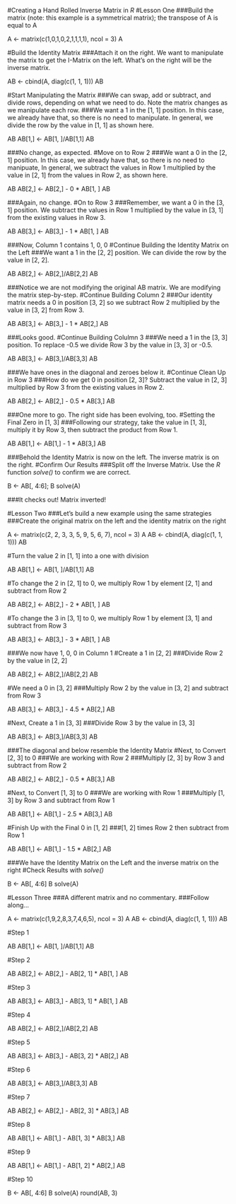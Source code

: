 #Creating a Hand Rolled Inverse Matrix in *R*
#Lesson One
###Build the matrix (note: this example is a symmetrical matrix); the transpose of A is equal to A


A <- matrix(c(1,0,1,0,2,1,1,1,1), ncol = 3)
A

#Build the Identity Matrix
###Attach it on the right. We want to manipulate the matrix to get the I-Matrix on the left. What's on the right will be the inverse matrix.

AB <- cbind(A, diag(c(1, 1, 1)))
AB

#Start Manipulating the Matrix
###We can swap, add or subtract, and divide rows, depending on what we need to do. Note the matrix changes as we manipulate each row.
###We want a 1 in the [1, 1] position. In this case, we already have that, so there is no need to manipulate. In general, we divide the row by the value in [1, 1] as shown here.

AB
AB[1,] <- AB[1, ]/AB[1,1]
AB

###No change, as expected.
#Move on to Row 2
###We want a 0 in the [2, 1] position. In this case, we already have that, so there is no need to manipuate, In general, we subtract the values in Row 1 multiplied by the value in [2, 1] from the values in Row 2, as shown here.

AB
AB[2,] <- AB[2,] - 0 * AB[1, ]
AB

###Again, no change.
#On to Row 3
###Remember, we want a 0 in the [3, 1] position. We subtract the values in Row 1 multiplied by the value in [3, 1] from the existing values in Row 3.

AB
AB[3,] <- AB[3,] - 1 * AB[1, ]
AB

###Now, Column 1 contains 1, 0, 0
#Continue Building the Identity Matrix on the Left
###We want a 1 in the [2, 2] position. We can divide the row by the value in [2, 2].

AB
AB[2,] <- AB[2,]/AB[2,2]
AB

###Notice we are not modifying the original AB matrix.  We are modifying the matrix step-by-step.
#Continue Building Column 2
###Our identity matrix needs a 0 in position [3, 2] so we subtract Row 2 multiplied by the value in [3, 2] from Row 3.

AB
AB[3,] <- AB[3,] - 1 * AB[2,]
AB

###Looks good.
#Continue Building Colulmn 3
###We need a 1 in the [3, 3] position. To replace -0.5 we divide Row 3 by the value in [3, 3] or -0.5.

AB
AB[3,] <- AB[3,]/AB[3,3]
AB

###We have ones in the diagonal and zeroes below it.
#Continue Clean Up in Row 3
###How do we get 0 in position [2, 3]?  Subtract the value in [2, 3] multiplied by Row 3 from the existing values in Row 2.

AB
AB[2,] <- AB[2,] - 0.5 * AB[3,]
AB

###One more to go. The right side has been evolving, too.
#Setting the Final Zero in [1, 3]
###Following our strategy, take the value in [1, 3], multiply it by Row 3, then subtract the product from Row 1.

AB
AB[1,] <- AB[1,] - 1 * AB[3,]
AB

###Behold the Identity Matrix is now on the left. The inverse matrix is on the right.
#Confirm Our Results
###Split off the Inverse Matrix. Use the *R* function *solve()* to confirm we are correct.

B <- AB[, 4:6]; B
solve(A)

###It checks out!  Matrix inverted!

#Lesson Two
###Let's build a new example using the same strategies
###Create the original matrix on the left and the identity matrix on the right

A <- matrix(c(2, 2, 3, 3, 5, 9, 5, 6, 7), ncol = 3)
A
AB <- cbind(A, diag(c(1, 1, 1)))
AB

#Turn the value 2 in [1, 1] into a one with division

AB
AB[1,] <- AB[1, ]/AB[1,1]
AB

#To change the 2 in [2, 1] to 0, we multiply Row 1 by element [2, 1] and subtract from Row 2

AB
AB[2,] <- AB[2,] - 2 * AB[1, ]
AB

#To change the 3 in [3, 1] to 0, we multiply Row 1 by element [3, 1] and subtract from Row 3

AB
AB[3,] <- AB[3,] - 3 * AB[1, ]
AB

###We now have 1, 0, 0 in Column 1
#Create a 1 in [2, 2]
###Divide Row 2 by the value in [2, 2]

AB
AB[2,] <- AB[2,]/AB[2,2]
AB

#We need a 0 in [3, 2]
###Multiply Row 2 by the value in [3, 2] and subtract from Row 3

AB
AB[3,] <- AB[3,] - 4.5 * AB[2,]
AB

#Next, Create a 1 in [3, 3]
###Divide Row 3 by the value in [3, 3]

AB
AB[3,] <- AB[3,]/AB[3,3]
AB

###The diagonal and below resemble the Identity Matrix
#Next, to Convert [2, 3] to 0
###We are working with Row 2
###Multiply [2, 3] by Row 3 and subtract from Row 2

AB
AB[2,] <- AB[2,] - 0.5 * AB[3,]
AB

#Next, to Convert [1, 3] to 0
###We are working with Row 1
###Multiply [1, 3] by Row 3 and subtract from Row 1

AB
AB[1,] <- AB[1,] - 2.5 * AB[3,]
AB

#Finish Up with the Final 0 in [1, 2]
###[1, 2] times Row 2 then subtract from Row 1

AB
AB[1,] <- AB[1,] - 1.5 * AB[2,]
AB

###We have the Identity Matrix on the Left and the inverse matrix on the right
#Check Results with *solve()*

B <- AB[, 4:6]
B
solve(A)

#Lesson Three
###A different matrix and no commentary.
###Follow along...

A <- matrix(c(1,9,2,8,3,7,4,6,5), ncol = 3)
A
AB <- cbind(A, diag(c(1, 1, 1)))
AB

#Step 1

AB
AB[1,] <- AB[1, ]/AB[1,1]
AB

#Step 2

AB
AB[2,] <- AB[2,] - AB[2, 1] * AB[1, ]
AB

#Step 3

AB
AB[3,] <- AB[3,] - AB[3, 1] * AB[1, ]
AB

#Step 4

AB
AB[2,] <- AB[2,]/AB[2,2]
AB

#Step 5

AB
AB[3,] <- AB[3,] - AB[3, 2] * AB[2,]
AB

#Step 6

AB
AB[3,] <- AB[3,]/AB[3,3]
AB

#Step 7

AB
AB[2,] <- AB[2,] - AB[2, 3] * AB[3,]
AB

#Step 8

AB
AB[1,] <- AB[1,] - AB[1, 3] * AB[3,]
AB

#Step 9

AB
AB[1,] <- AB[1,] - AB[1, 2] * AB[2,]
AB

#Step 10

B <- AB[, 4:6]
B
solve(A)
round(AB, 3)

